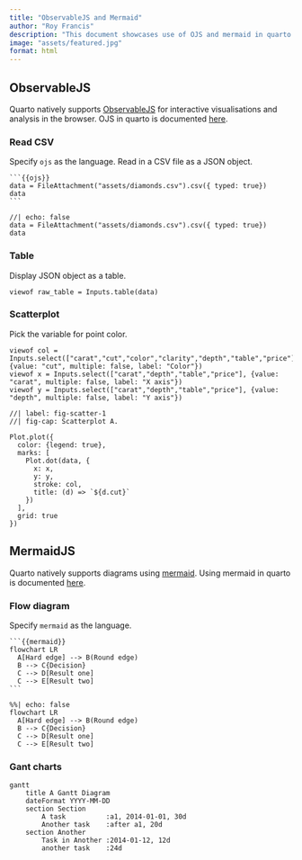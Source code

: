 ```yaml
---
title: "ObservableJS and Mermaid"
author: "Roy Francis"
description: "This document showcases use of OJS and mermaid in quarto."
image: "assets/featured.jpg"
format: html
---
```


## ObservableJS

Quarto natively supports [ObservableJS](https://observablehq.com/) for interactive visualisations and analysis in the browser. OJS in quarto is documented [here](https://quarto.org/docs/interactive/index.html#observable-js).

### Read CSV

Specify `ojs` as the language. Read in a CSV file as a JSON object.

````
```{{ojs}}
data = FileAttachment("assets/diamonds.csv").csv({ typed: true})
data
```
````

```ojs
//| echo: false
data = FileAttachment("assets/diamonds.csv").csv({ typed: true})
data
```

### Table

Display JSON object as a table.

```ojs
viewof raw_table = Inputs.table(data)
```

### Scatterplot

Pick the variable for point color.

```ojs
viewof col = Inputs.select(["carat","cut","color","clarity","depth","table","price"],{value: "cut", multiple: false, label: "Color"})
viewof x = Inputs.select(["carat","depth","table","price"], {value: "carat", multiple: false, label: "X axis"})
viewof y = Inputs.select(["carat","depth","table","price"], {value: "depth", multiple: false, label: "Y axis"})
```

```ojs
//| label: fig-scatter-1
//| fig-cap: Scatterplot A.

Plot.plot({
  color: {legend: true},
  marks: [
    Plot.dot(data, {
      x: x,
      y: y,
      stroke: col,
      title: (d) => `${d.cut}`
    })
  ],
  grid: true
})
```

## MermaidJS

Quarto natively supports diagrams using [mermaid](https://mermaid.js.org/). Using mermaid in quarto is documented [here](https://quarto.org/docs/authoring/diagrams.html).

### Flow diagram

Specify `mermaid` as the language.

````
```{{mermaid}}
flowchart LR
  A[Hard edge] --> B(Round edge)
  B --> C{Decision}
  C --> D[Result one]
  C --> E[Result two]
```
````

```mermaid
%%| echo: false
flowchart LR
  A[Hard edge] --> B(Round edge)
  B --> C{Decision}
  C --> D[Result one]
  C --> E[Result two]
```

### Gant charts

```mermaid
gantt
    title A Gantt Diagram
    dateFormat YYYY-MM-DD
    section Section
        A task          :a1, 2014-01-01, 30d
        Another task    :after a1, 20d
    section Another
        Task in Another :2014-01-12, 12d
        another task    :24d
```

